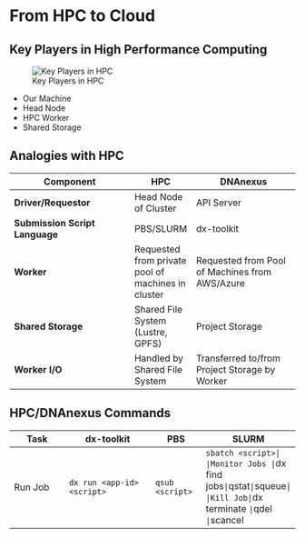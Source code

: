 # From HPC to Cloud

## Key Players in High Performance Computing

![Key Players in HPC](images/hpc_players.png){#fig-hpc-players}

- Our Machine
- Head Node
- HPC Worker
- Shared Storage

## Analogies with HPC

|Component|HPC|DNAnexus|
|---------|---|--------|
|**Driver/Requestor**|Head Node of Cluster|API Server|
|**Submission Script Language**|PBS/SLURM|dx-toolkit|
|**Worker**|Requested from private pool of machines in cluster|Requested from Pool of Machines from AWS/Azure|
|**Shared Storage**|Shared File System (Lustre, GPFS)|Project Storage|
|**Worker I/O**|Handled by Shared File System|Transferred to/from Project Storage by Worker|

## HPC/DNAnexus Commands

|Task   |dx-toolkit |PBS   |SLURM    |
|-------|-----------|------|---------|
|Run Job |`dx run <app-id> <script>`|`qsub <script>`|`sbatch <script>|
|Monitor Jobs |`dx find jobs`|`qstat`|`squeue`|
|Kill Job|`dx terminate <jobid>`|`qdel <jobid>`|`scancel <jobid>|



